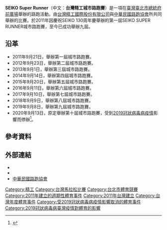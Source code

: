 {{noteTA
|G1=ME
}}
{{Infobox
|name         = Infobox
|bodystyle    = 
|title        = <font color="white">SEIKO Super Runner 城市路跑賽</font>
|titlestyle   = background:#6495ED
|image        = 
|imagestyle   = 
|caption      = 
|captionstyle = 
|headerstyle  = background:#ccf;
|labelstyle   = background:#ddf;
|datastyle    = 
|header1      = 賽事概要
|label2       = 主辦單位
|data2        = SEIKO 台灣精工國際股份有限公司
|label3       = 賽事日期
|data3        = 每年9月
|label4       = 賽事地點
|data4        = [[File:Flag_of_the_Republic_of_China.svg|20px]][[臺灣|臺灣]][[臺北市|臺北市]][[中華民國總統府|總統府]][[凱達格蘭大道|前廣場]]
|label5       = 距離
|data5        = 競賽組12.5Km、休閒組3Km
|label6       = 創立
|data6        = 2011年9月
|label7       = 官方網站
|data7        = {{url|www.seiko-superrunner.com.tw}}
}}

'''SEIKO Super Runner'''（中文：'''台灣精工城市路跑賽'''）是一項在[[臺灣|臺灣]][[臺北市|臺北市]][[中華民國總統府|總統府]][[凱達格蘭大道|前廣場]]舉辦的路跑活動。由[[精工|台灣精工國際股份有限公司]]與[[中華民國路跑協會|中華民國路跑協會]]所共同舉辦的比賽。於2011年因慶祝SEIKO 130周年慶舉辦的第一屆SEIKO SUPER RUNNER城市路跑賽，至今已成功舉辦九屆。

== 沿革 ==
*2011年9月21日，舉辦第一屆城市路跑賽。
*2012年9月23日，舉辦第二屆城市路跑賽。
*2013年9月1日，舉辦第三屆城市路跑賽。
*2014年9月14日，舉辦第四屆城市路跑賽。
*2015年9月20日，舉辦第五屆城市路跑賽。
*2016年9月11日，舉辦第六屆城市路跑賽。
*2017年9月10日，舉辦第七屆城市路跑賽。
*2018年9月9日，舉辦第八屆城市路跑賽。
*2019年9月8日，舉辦第九屆城市路跑賽。
*2020年9月13日，原定舉辦第十屆城市路跑賽，受到[[2019冠狀病毒病臺灣疫情|2019冠狀病毒病疫情]]影響而停辦<ref>{{cite news |author1=李吳菊 |title=疫情延燒 SEIKO RUN 確定取消！採紀錄上傳抽獎 |url=https://running.biji.co/index.php?q=news&act=info&id=104226 |accessdate=2021-11-08 |work=運動筆記 |date=2020-08-08 |archive-date=2021-11-09 |archive-url=https://web.archive.org/web/20211109094328/https://running.biji.co/index.php?q=news&act=info&id=104226 |dead-url=no }}</ref>。

== 參考資料 ==
{{reflist}}

== 外部連結 ==
*{{Official|http://www.seiko-superrunner.com.tw/}}
*{{facebook|SEIKO.SUPER.RUNNER|SEIKO Super Runner}}
*[http://www.sportsnet.org.tw/ 中華民國路跑協會] {{Wayback|url=http://www.sportsnet.org.tw/ |date=20120315135051 }}

{{TW-stub}}

[[Category:精工|Category:精工]]
[[Category:台灣馬拉松比賽|Category:台灣馬拉松比賽]]
[[Category:台北市體育競賽|Category:台北市體育競賽]]
[[Category:2011年建立的週期性體育事件|Category:2011年建立的週期性體育事件]]
[[Category:2011年台灣建立|Category:2011年台灣建立]]
[[Category:台灣年度體育事件|Category:台灣年度體育事件]]
[[Category:受2019冠狀病毒病疫情影響取消的體育事件|Category:受2019冠狀病毒病疫情影響取消的體育事件]]
[[Category:2019冠狀病毒病臺灣疫情對體育的影響|Category:2019冠狀病毒病臺灣疫情對體育的影響]]